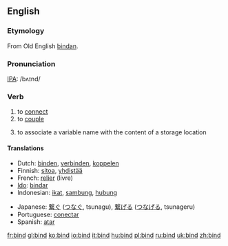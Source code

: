 ==English==

===Etymology===
From Old English [[bindan]].

===Pronunciation===
[[IPA]]: /bʌɪnd/

===Verb===
{{irregverb|'''to bind'''
*IPA: /'baɪnt/|'''[[binds]]'''|'''[[bound]]'''|'''[[bound]]'''|'''[[binding]]'''}}
# to [[connect]]
# to [[couple]]
# {{computing}} to associate a variable name with the content of a storage location
====Translations====
{{top}}
*Dutch: [[binden]], [[verbinden]], [[koppelen]]
*Finnish: [[sitoa]], [[yhdistää]]
* French: [[relier]] (livre)
* [[Ido]]: [[bindar]]
*Indonesian: [[ikat]], [[sambung]], [[hubung]]
{{mid}}
*Japanese: [[繋ぐ]] ([[つなぐ]], tsunagu), [[繋げる]] ([[つなげる]], tsunageru)
*Portuguese: [[conectar]]
*Spanish: [[atar]]
{{bottom}}

[[fr:bind]]
[[gl:bind]]
[[ko:bind]]
[[io:bind]]
[[it:bind]]
[[hu:bind]]
[[pl:bind]]
[[ru:bind]]
[[uk:bind]]
[[zh:bind]]